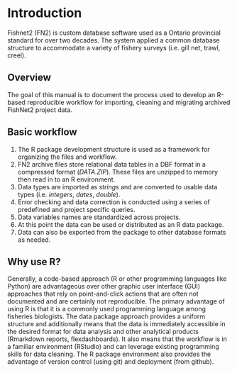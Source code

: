 # Introduction

Fishnet2 (FN2) is custom database software used as a Ontario provincial standard for over two decades. The system applied a common database structure to accommodate a variety of fishery surveys (i.e. gill net, trawl, creel).

## Overview
The goal of this manual is to document the process used to develop an R-based reproducible workflow for importing, cleaning and migrating archived FishNet2 project data.

## Basic workflow
1. The R package development structure is used as a framework for organizing the files and workflow.
2. FN2 archive files store relational data tables in a DBF format in a compressed format (*DATA.ZIP*). These files are unzipped to memory then read in to an R environment.  
3. Data types are imported as *strings* and are converted to usable data types (i.e. *integers*, *dates*, *double*).  
4. Error checking and data correction is conducted using a series of predefined and project specific queries.    
5. Data variables names are standardized across projects.  
6. At this point the data can be used or distributed as an R data package.
7. Data can also be exported from the package to other database formats as needed.

## Why use R?
Generally, a code-based approach (R or other programming languages like Python) are advantageous over other graphic user interface (GUI) approaches that rely on point-and-click actions that are often not documented and are certainly not reproducible. The primary advantage of using R is that it is a commonly used programming language among fisheries biologists. The data package approach provides a uniform structure and additionally means that the data is immediately accessible in the desired format for data analysis and other analytical products (Rmarkdown reports, flexdashboards). It also means that the workflow is in a familiar environment (RStudio) and can leverage existing programming skills for data cleaning. The R package environment also provides the advantage of version control (using git) and deployment (from github).

